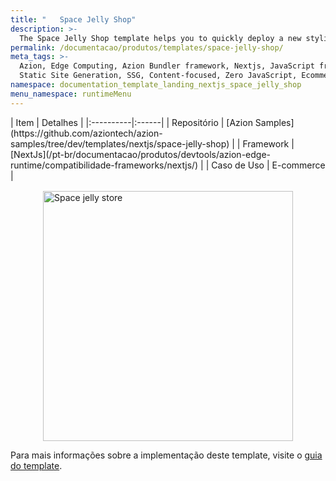 ```yaml
---
title: "   Space Jelly Shop"
description: >-
  The Space Jelly Shop template helps you to quickly deploy a new stylish e-commerce built with Next.js, React, and TypeScript. This project uses use-shopping-cart to handle the shopping cart and logic for Stripe.
permalink: /documentacao/produtos/templates/space-jelly-shop/
meta_tags: >-
  Azion, Edge Computing, Azion Bundler framework, Nextjs, JavaScript frameworks,
  Static Site Generation, SSG, Content-focused, Zero JavaScript, Ecommerce, store, React, Stripe
namespace: documentation_template_landing_nextjs_space_jelly_shop
menu_namespace: runtimeMenu
---
```



<div class="[&_.flex.flex-col]:!gap-4 [&_.flex.flex-col]:md:!gap-8 [&_.flex.flex-col]:2xl:!gap-16">
  <SectionBasicContent
    titleTag="h2"
    description="The Space Jelly Shop template helps you to quickly deploy a new stylish e-commerce built with Next.js, React, and TypeScript. This project uses use-shopping-cart to handle the shopping cart and logic for Stripe."
    buttons={[
      { label: "Deploy template", link: "https://console.azion.com/create/azion-community/space-jelly-shop", outlined: false, icon: "ai ai-azion", iconPos: "left" },
      { label: "Ver demo", link: "https://lit4owkr0f.map.azionedge.net", severity: "secondary" }
    ]}
  />
</div>

<div style="display: flex; gap: 1rem; align-items: center; flex-direction: row; flex-wrap: wrap;">
  <div style="flex: 1; min-width: 300px;">
    | Item | Detalhes |
    |:----------|:------|
    | Repositório | [Azion Samples](https://github.com/aziontech/azion-samples/tree/dev/templates/nextjs/space-jelly-shop) |
    | Framework | [NextJs](/pt-br/documentacao/produtos/devtools/azion-edge-runtime/compatibilidade-frameworks/nextjs/) |
    | Caso de Uso | E-commerce |
  </div>
  <div style="display: flex; justify-content: center; align-items: center; flex: 1; min-width: 300px;">
    <img src="/assets/docs/images/uploads/template-showcase/nextjs/space-jelly-store.png" width="400" alt="Space jelly store" style="max-width: 100%; height: auto;" />
  </div>
</div>

Para mais informações sobre a implementação deste template, visite o [guia do template](/pt-br/documentacao/produtos/guias/next-js-ecommerce-collection/).
